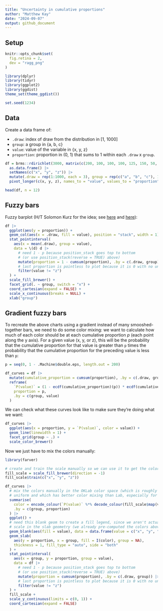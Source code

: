```yaml
---
title: "Uncertainty in cumulative proportions"
author: "Matthew Kay"
date: "2024-09-07"
output: github_document
---
```


## Setup

```r
knitr::opts_chunk$set(
  fig.retina = 2,
  dev = "ragg_png"
)
```


```r
library(dplyr)
library(tidyr)
library(ggplot2)
library(ggdist)
theme_set(theme_ggdist())

set.seed(1234)
```

## Data

Create a data frame of:

- `.draw`: index of draw from the distribution in [1, 1000]
- `group`: a group in {a, b, c}
- `value`: value of the variable in {x, y, z}
- `proportion`: proportion in (0, 1) that sums to 1 within each `.draw` x `group`.

```r
df = brms::rdirichlet(3000, matrix(c(200, 100, 100, 100, 125, 150, 50, 200, 300), nrow = 3)) |>
  as.data.frame() |>
  setNames(c("x", "y", "z")) |>
  mutate(.draw = rep(1:1000, each = 3), group = rep(c("a", "b", "c"), 1000))  |>
  pivot_longer(c(x, y, z), names_to = "value", values_to = "proportion")

head(df, n = 12)
```

## Fuzzy bars

Fuzzy barplot (H/T Solomon Kurz for the idea; see [here](https://twitter.com/SolomonKurz/status/1372632774285348864?s=20) and [here](https://github.com/mjskay/ggdist/issues/109)):

```r
df |>
  ggplot(aes(y = proportion)) +
  geom_col(aes(x = .draw, fill = value), position = "stack", width = 1) +
  stat_pointinterval(
    aes(x = mean(.draw), group = value), 
    data = \(d) d |> 
      # need 1 - p because position_stack goes top to bottom
      # (or use position_stack(reverse = TRUE) above)
      mutate(proportion = 1 - cumsum(proportion), .by = c(.draw, group)) |> 
      # last proportion is pointless to plot because it is 0 with no uncertainty
      filter(value != "z")
  ) +
  scale_fill_brewer() +
  facet_grid(. ~ group, switch = "x") +
  coord_cartesian(expand = FALSE) +
  scale_x_continuous(breaks = NULL) +
  xlab("group")
```

## Gradient fuzzy bars

To recreate the above charts using a gradient instead of many smooshed-together bars,
we need to do some color mixing: we want to calculate how much of each color
should be at each cumulative proportion $p$ (each point along the y axis). For a given 
value (x, y, or z), this will be the probability that the cumulative proportion for
that value is greater than `p` times the probability that the cumulative proportion for
the preceding value is less than `p`:

```r
p = seq(0, 1 - .Machine$double.eps, length.out = 200)

df_curves = df |>
  mutate(cumulative_proportion = cumsum(proportion), .by = c(.draw, group)) |>
  reframe(
    `P(value)` = (1 - ecdf(cumulative_proportion)(p)) * ecdf(cumulative_proportion - proportion)(p),
    proportion = p,
    .by = c(group, value)
  )
```

We can check what these curves look like to make sure they're doing what we
want:

```r
df_curves |>
  ggplot(aes(x = proportion, y = `P(value)`, color = value)) +
  geom_line(linewidth = 1) +
  facet_grid(group ~ .) +
  scale_color_brewer()
```

Now we just have to mix the colors manually:

```r
library(farver)

# create and train the scale manually so we can use it to get the colors to mix
fill_scale = scale_fill_brewer(direction = -1)
fill_scale$train(c("x", "y", "z"))

df_curves |>
  # mix the colors manually in the OKLab color space (which is roughly perceptually 
  # uniform and which has better color mixing than Lab, especially for blues)
  summarise(
    color = encode_colour(`P(value)` %*% decode_colour(fill_scale$map(value), to = "oklab"), from = "oklab"),
    .by = c(group, proportion)
  ) |>
  ggplot() +
  # need this blank geom to create a fill legend, since we aren't actually using the fill
  # scale in the slab geometry (we already pre-computed the colors above)
  geom_blank(aes(fill = value), data = data.frame(value = c("x", "y", "z"))) +
  geom_slab(
    aes(y = proportion, x = group, fill = I(color), group = NA), 
    thickness = 1, fill_type = "auto", side = "both"
  ) +
  stat_pointinterval(
    aes(x = group, y = proportion, group = value), 
    data = df |> 
      # need 1 - p because position_stack goes top to bottom
      # (or use position_stack(reverse = TRUE) above)
      mutate(proportion = cumsum(proportion), .by = c(.draw, group)) |> 
      # last proportion is pointless to plot because it is 0 with no uncertainty
      filter(value != "z")
  ) +
  fill_scale +
  scale_y_continuous(limits = c(0, 1)) +
  coord_cartesian(expand = FALSE)
```





